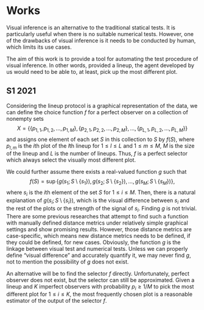 # Works

Visual inference is an alternative to the traditional statical tests. It is particularly useful when there is no suitable numerical tests. However, one of the drawbacks of visual inference is it needs to be conducted by human, which limits its use cases.

The aim of this work is to provide a tool for automating the test procedure of visual inference. In other words, provided a lineup, the agent developed by us would need to be able to, at least, pick up the most different plot. 

## S1 2021

Considering the lineup protocol is a graphical representation of the data, we can define the choice function $f$ for a perfect observer on a collection of nonempty sets $$X = \{\{p_{1,1}, p_{1,2}, ..., p_{1,M}\},\{p_{2,1}, p_{2,2}, ..., p_{2,M}\},...,\{p_{L,1}, p_{L,2}, ..., p_{L,M}\}\}$$ and assigns one element of each set $S$ in this collection to $S$ by $f(S)$, where $p_{l,m}$ is the $i$th plot of the $l$th lineup for $1\leq l \leq L$ and $1\leq m \leq M$, $M$ is the size of the lineup and $L$ is the number of lineups. Thus, $f$ is a perfect selector which always select the visually most different plot.

We could further assume there exists a real-valued function $g$ such that $$f(S) = \sup\{g(s_1; S\setminus\{s_1\}),g(s_2;S\setminus\{s_2\}),...,g(s_M;S\setminus\{s_M\})\},$$ where $s_i$ is the $i$th element of the set $S$ for $1 \leq i \leq M$. Then, there is a natural explanation of $g(s_i;S\setminus\{s_i\})$, which is the visual difference between $s_i$ and the rest of the plots or the strength of the signal of $s_i$. Finding $g$ is not trivial. There are some previous researches that attempt to find such a function with manually defined distance metrics under relatively simple graphical settings and show promising results. However, those distance metrics are case-specific, which means new distance metrics needs to be defined, if they could be defined, for new cases. Obviously, the function $g$ is the linkage between visual test and numerical tests. Unless we can properly define "visual difference" and accurately quantify it, we may never find $g$, not to mention the possibility of $g$ does not exist.

An alternative will be to find the selector $f$ directly. Unfortunately, perfect observer does not exist, but the selector can still be approximated. Given a lineup and $K$ imperfect observers with probability $p_i \geq 1/M$ to pick the most different plot for $1 \leq i \leq K$, the most frequently chosen plot is a reasonable estimator of the output of the selector $f$. 

